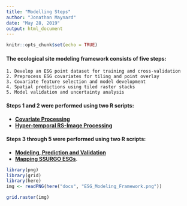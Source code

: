 ```yaml
---
title: "Modelling Steps"
author: "Jonathan Maynard"
date: "May 28, 2019"
output: html_document
---
```


```r
knitr::opts_chunk$set(echo = TRUE)
```

#### The ecological site modeling framework consists of five steps: 
    1. Develop an ESG point dataset for training and cross-validation 
    2. Preprocess ESG covariates for tiling and point overlay
    3. Covariate feature selection and model development
    4. Spatial predictions using tiled raster stacks
    5. Model validation and uncertainty analysis 

#### Steps 1 and 2 were performed using two R scripts: 
  * [**Covariate Processing**](https://jjmaynard.github.io/ESG.Mapping/ESG_Covariate_Processing.html)
  * [**Hyper-temporal RS-Image Processing**](https://jjmaynard.github.io/ESG.Mapping/ESG_HyperTemp_Image_Processing.html)

#### Steps 3 through 5 were performed using two R scripts: 
  * [**Modeling, Prediction and Validation**](https://jjmaynard.github.io/ESG.Mapping/ESG_MLR_Modeling.html)
  * [**Mapping SSURGO ESGs**](https://jjmaynard.github.io/ESG.Mapping/ESG_SSURGO_mapping.html).
```r
library(png)
library(grid)
library(here)
img <- readPNG(here("docs", "ESG_Modeling_Framework.png"))
```
```r
grid.raster(img)
```

